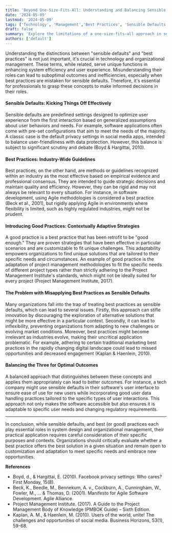 ```yaml
---
title: 'Beyond One-Size-Fits-All: Understanding and Balancing Sensible Defaults and Best Practices in Technology and Management'
date: '2024-05-09'
lastmod: '2024-05-09'
tags: ['Technology', 'Management','Best Practices', 'Sensible Defaults', 'Software Development']
draft: false
summary: 'Explore the limitations of a one-size-fits-all approach in software development. This article delves into the importance of customized solutions, the benefits of adaptive methodologies, and strategies for tailoring processes to meet specific project needs.'
authors: ['default']
---
```


Understanding the distinctions between "sensible defaults" and "best practices" is not just important, it's crucial in technology and organizational management. These terms, while related, serve unique functions in enhancing system efficiency and user experience. Misunderstanding their roles can lead to suboptimal outcomes and inefficiencies, especially when best practices are mistaken for sensible defaults. Therefore, it's essential for professionals to grasp these concepts to make informed decisions in their roles.

#### **Sensible Defaults: Kicking Things Off Effectively**

Sensible defaults are predefined settings designed to optimize user experience from the first interaction based on generalized assumptions about user behaviors and needs. For example, software applications often come with pre-set configurations that aim to meet the needs of the majority. A classic case is the default privacy settings in social media apps, intended to balance user-friendliness with data protection. However, this balance is subject to significant scrutiny and debate (Boyd & Hargittai, 2010).

#### **Best Practices: Industry-Wide Guidelines**

Best practices, on the other hand, are methods or guidelines recognized within an industry as the most effective based on empirical evidence and professional consensus. They are intended to guide strategic decisions and maintain quality and efficiency. However, they can be rigid and may not always be relevant to every situation. For instance, in software development, using Agile methodologies is considered a best practice (Beck et al., 2001), but rigidly applying Agile in environments where flexibility is limited, such as highly regulated industries, might not be prudent.

#### **Introducing Good Practices: Contextually Adaptive Strategies**

A good practice is a best practice that has been retrofit to be "good enough." They are proven strategies that have been effective in particular scenarios and are customizable to fit unique challenges. This adaptability empowers organizations to find unique solutions that are tailored to their specific needs and circumstances. An example of good practice is the adaptation of project management methodologies to fit the specific needs of different project types rather than strictly adhering to the Project Management Institute's standards, which might not be ideally suited for every project (Project Management Institute, 2017).

#### **The Problem with Misapplying Best Practices as Sensible Defaults**

Many organizations fall into the trap of treating best practices as sensible defaults, which can lead to several issues. Firstly, this approach can stifle innovation by discouraging the exploration of alternative solutions that might be more effective in a particular context. Secondly, it can lead to inflexibility, preventing organizations from adapting to new challenges or evolving market conditions. Moreover, best practices might become irrelevant as industries evolve, making their uncritical application problematic. For example, adhering to certain traditional marketing best practices in the rapidly changing digital landscape could lead to missed opportunities and decreased engagement (Kaplan & Haenlein, 2010).

#### **Balancing the Three for Optimal Outcomes**

A balanced approach that distinguishes between these concepts and applies them appropriately can lead to better outcomes. For instance, a tech company might use sensible defaults in their software's user interface to ensure ease of use for new users while incorporating good user data handling practices tailored to the specific types of user interactions. This approach not only makes the software accessible but also ensures it is adaptable to specific user needs and changing regulatory requirements.

---

In conclusion, while sensible defaults, and best (or good) practices each play essential roles in system design and organizational management, their practical application requires careful consideration of their specific purposes and contexts. Organizations should critically evaluate whether a best practice offers the best solution in a given situation and remain open to customization and adaptation to meet specific needs and embrace new opportunities.

**References**
* Boyd, d., & Hargittai, E. (2010). Facebook privacy settings: Who cares? First Monday, 15(8).
* Beck, K., Beedle, M., Bennekum, A. v., Cockburn, A., Cunningham, W., Fowler, M., ... & Thomas, D. (2001). Manifesto for Agile Software Development. Agile Alliance.
* Project Management Institute. (2017). A Guide to the Project Management Body of Knowledge (PMBOK Guide) – Sixth Edition.
* Kaplan, A. M., & Haenlein, M. (2010). Users of the world, unite! The challenges and opportunities of social media. Business Horizons, 53(1), 59-68.
